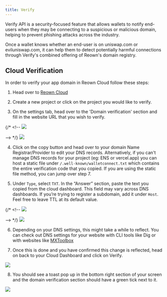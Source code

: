 ```yaml
---
title: Verify
---
```


Verify API is a security-focused feature that allows wallets to notify end-users when they may be connecting to a suspicious or malicious domain, helping to prevent phishing attacks across the industry.

Once a wallet knows whether an end-user is on uniswap.com or eviluniswap.com, it can help them to detect potentially harmful connections through Verify's combined offering of Reown's domain registry.

## Cloud Verification

In order to verify your app domain in Reown Cloud follow these steps:

1. Head over to [Reown Cloud](https://cloud.reown.com)

2. Create a new project or click on the project you would like to verify.

3. On the settings tab, head over to the 'Domain verification' section and fill in the website URL that you wish to verify.

{/* <!-- <Frame caption="create-push-url">
    <img src="/images/assets/verify/tab.png" />
</Frame> --> */}

<Frame>
  <img src="/images/assets/verify/verify-domain.png" />
</Frame>

4. Click on the copy button and head over to your domain Name Registrar/Provider to edit your DNS records.
   Alternatively, if you can't manage DNS records for your project (eg: ENS or vercel.app) you can host a static file
   under `/.well-known/walletconnect.txt` which contains the entire verification code that you copied. If you are using the static file method, you can jump over step 7.

5. Under `Type`, select `TXT`. In the “Answer” section, paste the text you copied from the cloud dashboard. This field may vary across DNS dashboards. If you’re trying to register a subdomain, add it under `Host`. Feel free to leave TTL at its default value.

{/* <!-- <Frame caption="create-push-url">
    <img src="/images/assets/verify/dns-record.png" />
</Frame> --> */}

<Frame>
  <img src="/images/assets/verify/dns-record.png" />
</Frame>

6. Depending on your DNS settings, this might take a while to reflect. You can check out DNS settings for your website with CLI tools like Dig or with websites like [MXToolbox](https://mxtoolbox.com/SuperTool.aspx?action=txt)

7. Once this is done and you have confirmed this change is reflected, head on back to your Cloud Dashboard and click on Verify.

<Frame>
  <img src="/images/assets/verify/verify-btn.png" />
</Frame>

8. You should see a toast pop up in the bottom right section of your screen and the domain verification section should have a green tick next to it.

<Frame>
  <img src="/images/assets/verify/verified.png" />
</Frame>
